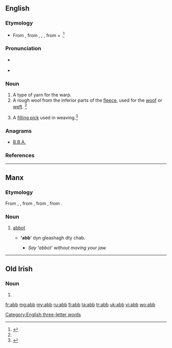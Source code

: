 ==English==

===Etymology===
* From {{etyl|enm}}, from {{etyl|ang}} {{term|aweb|āweb|lang=ang}}, {{term|ab|āb|lang=ang}}, {{term|oweb|ōweb|lang=ang}}, from {{term|a-|away|lang=ang}} + {{term|web||warp thread|lang=ang}}.<ref name=SOED>{{reference-book | last =| first = | authorlink =  | coauthors =  | editor =Brown, Lesley  | others =  | title = The Shorter Oxford English Dictionary | origdate =  | origyear = 1933| origmonth =  | url =  | format =  | accessdate =  | accessyear =  | accessmonth =  | edition = 5th | date =  | year =2003| month =  | publisher =Oxford University Press  | location =Oxford, UK | language =  | id =  | doi = | isbn =978-0-19-860575-7 | lccn = | ol = | pages =3| chapter =  | chapterurl =  | quote =}}</ref>

===Pronunciation===
* {{a|GenAm}} {{IPA|/æb/}}
* {{rhymes|æb}}

===Noun===
{{en-noun}}

# A type of yarn for the warp.
# A rough wool from the inferior parts of the [[fleece]], used for the [[woof]] or [[weft]]. {{defdate|First attested around 1150 to 1350.}}<ref name=SOED/>
# {{context|UK}} A [[filling pick]] used in weaving.<ref>{{reference-book | last =| first = | authorlink =  | coauthors =  | editor =Gove, Philip Babcock    | others =  | title = Webster's Third International Dictionary of the English Language Unabridged | origdate =  | origyear = 1909 | origmonth =  | url =  | format =  | accessdate =  | accessyear =  | accessmonth =  | edition =  | date =  | year =1976  | month =  | publisher =G. & C. Merriam Co.  | location = Springfield, MA | language =  | id =  | doi = | isbn =0-87779-101-5 | lccn = | ol = | pages =2| chapter =  | chapterurl =  | quote =}}</ref>

===Anagrams===
* [[B.B.A.#English|B.B.A.]]

===References===
<references/>

[[Category:English three-letter words]]

----

==Manx==

===Etymology===
From {{etyl|sga|gv}} {{term|ap|lang=sga}}, {{term|abb|lang=sga}}, from {{etyl|la|gv}} {{term|abbas|abbās, abbātis|lang=la}}, from {{etyl|grc|gv}} {{term|ἀββᾶς|tr=abbas|lang=grc|sc=polytonic}}, from {{etyl|arc|gv}} {{term|אבא||father|lang=arc|tr=’abbā|sc=Hebr}}.

===Noun===
{{head|gv|noun|g=m}}

# {{Christianity|lang=gv}} [[abbot]]
#* {{l/gv|abbyr|Abbyr}} ''''abb'''' dyn gleashagh dty chab.
#** ''Say 'abbot' without moving your jaw.''

----

==Old Irish==

===Noun===
{{head|sga|noun|g=m}}

# {{alternative spelling of|ap|lang=sga}}

[[fr:abb]]
[[mg:abb]]
[[my:abb]]
[[ru:abb]]
[[fi:abb]]
[[ta:abb]]
[[tr:abb]]
[[uk:abb]]
[[vi:abb]]
[[wo:abb]]